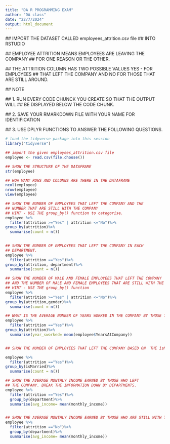 ```yaml
---
title: "DA R PROGRAMMING EXAM"
author: "DA class"
date: "22/7/2024"
output: html_document
---
```


 ## IMPORT THE DATASET CALLED employees_attrition.csv file 
 ## INTO RSTUDIO
 
 ## EMPLOYEE ATTRITION MEANS EMPLOYEES ARE LEAVING THE COMPANY
 ## FOR ONE REASON OR THE OTHER.
 
 ## THE ATTRITION COLUMN HAS TWO POSSIBLE VALUES YES - FOR EMPLOYEES
 ## THAT LEFT THE COMPANY AND NO FOR THOSE THAT ARE  STILL AROUND.
 
 ## NOTE
 
 ## 1. RUN EVERY CODE CHUNCK YOU CREATE SO THAT THE OUTPUT WILL
 ## BE DISPLAYED BELOW THE CODE CHUNK.
 
 ## 2. SAVE YOUR RMARKDOWN FILE WITH YOUR NAME FOR IDENTIFICATION
 
 ## 3. USE DPLYR FUNCTIONS TO ANSWER THE FOLLOWING QUESTIONS.
 
 
 
```r

# load the tidyverse package into this session
library("tidyverse")
```
 
```r
## import the given employees_attrition.csv file 
employee <- read.csv(file.choose())
```

```r

## SHOW THE STRUCTURE OF THE DATAFRAME
str(employee)
```


```r

## HOW MANY ROWS AND COLUMNS ARE THERE IN THE DATAFRAME
ncol(employee)
nrow(employee)
view(employee)
```

```r
## SHOW THE NUMBER OF EMPLOYEES THAT LEFT THE COMPANY AND THE 
## NUMBER THAT ARE STILL WITH THE COMPANY
## HINT - USE THE group_by() function to categorise.
employee %>%
  filter(attrition >="Yes" | attrition <="No")%>%
group_by(attrition)%>%
  summarise(count = n())
  
```


```r
## SHOW THE NUMBER OF EMPLOYEES THAT LEFT THE COMPANY IN EACH 
## DEPARTMENT.
employee %>%
  filter(attrition =="Yes")%>%
group_by(attrition, department)%>%
  summarise(count = n())
```



```r
## SHOW THE NUMBER OF MALE AND FEMALE EMPLOYEES THAT LEFT THE COMPANY
## AND THE NUMBER OF MALE AND FEMALE EMPLOYEES THAT ARE STILL WITH THE COMPANY
## HINT - USE THE group_by() function
employee %>%
  filter(attrition >="Yes" | attrition <="No")%>%
group_by(attrition,gender)%>%
  summarise(count = n())


```




```r

## WHAT IS THE AVERAGE NUMBER OF YEARS WORKED IN THE COMPANY BY THOSE THAT LEFT THE COMPANY.
employee %>%
  filter(attrition =="Yes")%>%
group_by(attrition)%>%
  summarise(year_sworked= mean(employee$YearsAtCompany))
```



```r

```




```r
## SHOW THE NUMBER OF EMPLOYEES THAT LEFT THE COMPANY BASED ON  THE isMarried column. 

employee %>%
  filter(attrition =="Yes")%>%
group_by(isMarried)%>%
  summarise(count = n())

```



```r
## SHOW THE AVERAGE MONTHLY INCOME EARNED BY THOSE WHO LEFT 
## THE COMPANY. BREAK THE INFORMATION DOWN BY DEPARTMENTS.
employee %>%
  filter(attrition =="Yes")%>%
  group_by(department)%>%
  summarise(avg_income= mean(monthly_income))



```


```r

## SHOW THE AVERAGE MONTHLY INCOME EARNED BY THOSE WHO ARE STILL WITH THE COMPANY. BREAK THE INFORMATION DOWN BY DEPARTMENTS.
employee %>%
  filter(attrition =="No")%>%
  group_by(department)%>%
  summarise(avg_income= mean(monthly_income))
```



